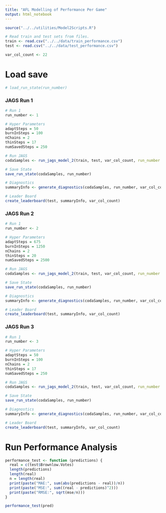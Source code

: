 ---
title: "AFL Modelling of Performance Per Game"
output: html_notebook
---
```{r}
source("../../utilities/Model2Scripts.R")

# Read train and test sets from files.
train <- read.csv("../../data/train_performance.csv")
test <- read.csv("../../data/test_performance.csv")

var_col_count <- 22
```

# Load save
```{r}
# load_run_state(run_number)
```

### JAGS Run 1
```{r}
# Run 1
run_number <- 1

# Hyper Parameters
adaptSteps = 50
burnInSteps = 100
nChains = 2
thinSteps = 17
numSavedSteps = 250

# Run JAGS
codaSamples <- run_jags_model_2(train, test, var_col_count, run_number = run_number, adaptSteps = adaptSteps, burnInSteps = burnInSteps, nChains = nChains, thinSteps = thinSteps, numSavedSteps = numSavedSteps)

# Save State
save_run_state(codaSamples, run_number)

# Diagnostics
summaryInfo <- generate_diagnostics(codaSamples, run_number, var_col_count)

# Leader Board
create_leaderboard(test, summaryInfo, var_col_count)
```

### JAGS Run 2
```{r}
# Run 1
run_number <- 2

# Hyper Parameters
adaptSteps = 675
burnInSteps = 1250
nChains = 2
thinSteps = 20
numSavedSteps = 2500

# Run JAGS
codaSamples <- run_jags_model_2(train, test, var_col_count, run_number = run_number, adaptSteps = adaptSteps, burnInSteps = burnInSteps, nChains = nChains, thinSteps = thinSteps, numSavedSteps = numSavedSteps)

# Save State
save_run_state(codaSamples, run_number)

# Diagnostics
summaryInfo <- generate_diagnostics(codaSamples, run_number, var_col_count)

# Leader Board
create_leaderboard(test, summaryInfo, var_col_count)
```

### JAGS Run 3
```{r}
# Run 1
run_number <- 3

# Hyper Parameters
adaptSteps = 50
burnInSteps = 100
nChains = 2
thinSteps = 17
numSavedSteps = 250

# Run JAGS
codaSamples <- run_jags_model_2(train, test, var_col_count, run_number = run_number, adaptSteps = adaptSteps, burnInSteps = burnInSteps, nChains = nChains, thinSteps = thinSteps, numSavedSteps = numSavedSteps)

# Save State
save_run_state(codaSamples, run_number)

# Diagnostics
summaryInfo <- generate_diagnostics(codaSamples, run_number, var_col_count)

# Leader Board
create_leaderboard(test, summaryInfo, var_col_count)
```

# Run Performance Analysis
```{r}
performance_test <- function (predictions) {
  real = c(test$Brownlow.Votes)
  length(predictions)
  length(real)
  n = length(real)
  print(paste("MAE:", sum(abs(predictions - real))/n))
  print(paste("MSE:", sum((real - predictions)^2)))
  print(paste("RMSE:", sqrt(mse/n)))
}

performance_test(pred)
```

